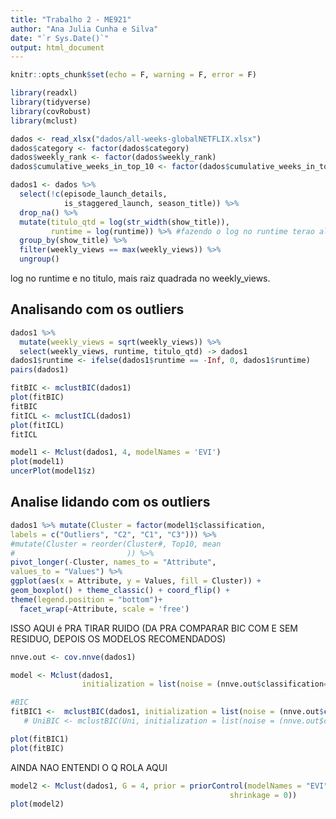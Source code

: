 ---
title: "Trabalho 2 - ME921"
author: "Ana Julia Cunha e Silva"
date: "`r Sys.Date()`"
output: html_document
---

```{r setup, include=FALSE}
knitr::opts_chunk$set(echo = F, warning = F, error = F)
```

```{r bibliotecas}
library(readxl)
library(tidyverse)
library(covRobust)
library(mclust)
```

```{r carregando o banco e tratando}
dados <- read_xlsx("dados/all-weeks-globalNETFLIX.xlsx")
dados$category <- factor(dados$category)
dados$weekly_rank <- factor(dados$weekly_rank)
dados$cumulative_weeks_in_top_10 <- factor(dados$cumulative_weeks_in_top_10)

dados1 <- dados %>%
  select(!c(episode_launch_details,
            is_staggered_launch, season_title)) %>%
  drop_na() %>% 
  mutate(titulo_qtd = log(str_width(show_title)),
         runtime = log(runtime)) %>% #fazendo o log no runtime terao alguns valores -inf que vao quebrar o bic, mas o pairs nao parece bom sem o log.
  group_by(show_title) %>% 
  filter(weekly_views == max(weekly_views)) %>%
  ungroup()

```
log no runtime e no titulo, mais raiz quadrada no weekly_views.

## Analisando com os outliers
```{r estudo do banco}
dados1 %>%
  mutate(weekly_views = sqrt(weekly_views)) %>% 
  select(weekly_views, runtime, titulo_qtd) -> dados1
dados1$runtime <- ifelse(dados1$runtime == -Inf, 0, dados1$runtime)
pairs(dados1)

fitBIC <- mclustBIC(dados1)
plot(fitBIC)
fitBIC
fitICL <- mclustICL(dados1)
plot(fitICL)
fitICL
```

```{r modelagem com outlier}
model1 <- Mclust(dados1, 4, modelNames = 'EVI')
plot(model1)
uncerPlot(model1$z)
```

## Analise lidando com os outliers

```{r estudo de perfil}
dados1 %>% mutate(Cluster = factor(model1$classification,
labels = c("Outliers", "C2", "C1", "C3"))) %>%
#mutate(Cluster = reorder(Cluster#, Top10, mean
#                         )) %>%
pivot_longer(-Cluster, names_to = "Attribute",
values_to = "Values") %>%
ggplot(aes(x = Attribute, y = Values, fill = Cluster)) +
geom_boxplot() + theme_classic() + coord_flip() +
theme(legend.position = "bottom")+
  facet_wrap(~Attribute, scale = 'free')

```

ISSO AQUI é PRA TIRAR RUIDO (DA PRA COMPARAR BIC COM E SEM RESIDUO, DEPOIS OS MODELOS RECOMENDADOS)
```{r tratamento de outlier}
nnve.out <- cov.nnve(dados1)

model <- Mclust(dados1,
                initialization = list(noise = (nnve.out$classification==0)))

#BIC
fitBIC1 <-  mclustBIC(dados1, initialization = list(noise = (nnve.out$classification == 0)))
   # UniBIC <- mclustBIC(Uni, initialization = list(noise = (nnve.out$classification == 0)))

plot(fitBIC1)
plot(fitBIC)
```


AINDA NAO ENTENDI O Q ROLA AQUI
```{r}
model2 <- Mclust(dados1, G = 4, prior = priorControl(modelNames = "EVI", 
                                                 shrinkage = 0))
plot(model2)

```
